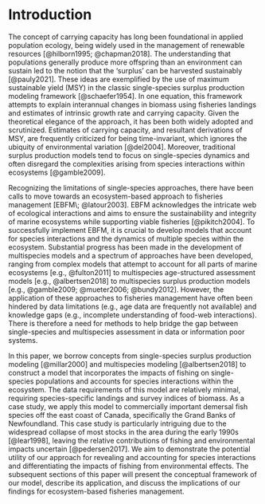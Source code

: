 
# Introduction {-}  

The concept of carrying capacity has long been foundational in applied population ecology, being widely used in the management of renewable resources [@hilborn1995; @chapman2018]. The understanding that populations generally produce more offspring than an environment can sustain led to the notion that the 'surplus' can be harvested sustainably [@pauly2021]. These ideas are exemplified by the use of maximum sustainable yield (MSY) in the classic single-species surplus production modeling framework [@schaefer1954]. In one equation, this framework attempts to explain interannual changes in biomass using fisheries landings and estimates of intrinsic growth rate and carrying capacity. Given the theoretical elegance of the approach, it has been both widely adopted and scrutinized. Estimates of carrying capacity, and resultant derivations of MSY, are frequently criticized for being time-invariant, which ignores the ubiquity of environmental variation [@del2004]. Moreover, traditional surplus production models tend to focus on single-species dynamics and often disregard the complexities arising from species interactions within ecosystems [@gamble2009].

Recognizing the limitations of single-species approaches, there have been calls to  move towards an ecosystem-based approach to fisheries management [EBFM\; @latour2003]. EBFM acknowledges the intricate web of ecological interactions and aims to ensure the sustainability and integrity of marine ecosystems while supporting viable fisheries [@pikitch2004]. To successfully implement EBFM, it is crucial to develop models that account for species interactions and the dynamics of multiple species within the ecosystem. Substantial progress has been made in the development of multispecies models and a spectrum of approaches have been developed, ranging from complex models that attempt to account for all parts of marine ecosystems [e.g., @fulton2011] to multispecies age-structured assessment models [e.g., @albertsen2018] to multispecies surplus production models [e.g., @gamble2009; @mueter2006; @bundy2012]. However, the application of these approaches to fisheries management have often been hindered by data limitations (e.g., age data are frequently not available) and knowledge gaps (e.g., incomplete understanding of food-web interactions). There is therefore a need for methods to help bridge the gap between single-species and multispecies assessment in data or information poor systems.

In this paper, we borrow concepts from single-species surplus production modeling [@millar2000] and multispecies modeling [@albertsen2018] to construct a model that incorporates the impacts of fishing on single-species populations and accounts for species interactions within the ecosystem. The data requirements of this model are relatively minimal, requiring species-specific landings and survey indices of biomass. As a case study, we apply this model to commercially important demersal fish species off the east coast of Canada, specifically the Grand Banks of Newfoundland. This case study is particularly intriguing due to the widespread collapse of most stocks in the area during the early 1990s [@lear1998], leaving the relative contributions of fishing and environmental impacts uncertain [@pedersen2017]. We aim to demonstrate the potential utility of our approach for revealing and accounting for species interactions and differentiating the impacts of fishing from environmental effects. The subsequent sections of this paper will present the conceptual framework of our model, describe its application, and discuss the implications of our findings for ecosystem-based fisheries management.

